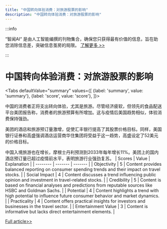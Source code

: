 ```yaml
---
title: "中国转向体验消费：对旅游股票的影响"
description: "中国转向体验消费：对旅游股票的影响"
---
```



:::info

“智闻AI“ 是由人工智能编撰的刊物集合，确保您只获得最有价值的信息，旨在助您消除信息差，突破信息茧房的局限。  [了解更多 >>](/)

:::

# 中国转向体验消费：对旅游股票的影响


<Tabs
	defaultValue="summary"
	values={[
	{label: 'summary', value: 'summary'},
	{label: 'score', value: 'score'},
]}>
<TabItem value="summary">


中国的消费者正将支出转向体验，尤其是旅游。尽管经济疲软，但领先的食品配送平台美团报告称，消费者的旅游预算有所增加。这与疫情后美国趋势相似，体验消费保持强劲。

美团的酒店和旅游预订量激增，促使汇丰银行提高了其股票价格目标。同样，美国银行证券和高盛强调酒店运营商华住集团将受益于这一趋势，高盛设定了52美元的价格目标。

中国入境旅游也在增长，摩根士丹利预测到2033年每年增长11%。美团上的国内酒店预订量已超过疫情前水平，表明旅游行业强劲复苏。
</TabItem>
<TabItem value="score">
	| Scores     | Value   | Explanation |
	| -------- | ------- | ------- |
	| Objectivity  | 5    | Content provides balanced reporting on consumer spending trends and their impact on travel stocks.    |
	| Social Impact | 4     | Content discusses a trend influencing public opinion and investment in travel-related stocks.    |
	| Credibility    | 5    | Content is based on financial analyses and predictions from reputable sources like HSBC and Goldman Sachs.    |
	| Potential    | 4    | Content highlights a trend with high potential to influence future consumer behavior and market dynamics.    |
	| Practicality    | 4    | Content offers practical insights for investors and businesses in the travel sector.    |
	| Entertainment Value    | 3    | Content is informative but lacks direct entertainment elements.    |
</TabItem>
</Tabs>

[Full article>>](https://www.cnbc.com/2024/06/09/chinas-consumers-are-spending-on-experiences-travel-stocks-to-watch.html)
